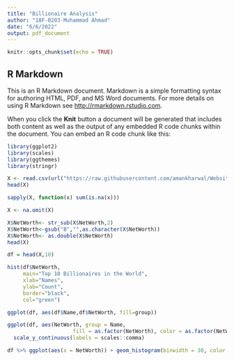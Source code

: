 ---
title: "Billionaire Analysis"
author: "18F-0203-Muhammad Ahmad"
date: "6/6/2022"
output: pdf_document
---

```{r setup, include=FALSE}
knitr::opts_chunk$set(echo = TRUE)
```

## R Markdown

This is an R Markdown document. Markdown is a simple formatting syntax for authoring HTML, PDF, and MS Word documents. For more details on using R Markdown see <http://rmarkdown.rstudio.com>.

When you click the **Knit** button a document will be generated that includes both content as well as the output of any embedded R code chunks within the document. You can embed an R code chunk like this:

```{r}
library(ggplot2)
library(scales)
library(ggthemes)
library(stringr)
```



```{r}
X <- read.csv(url("https://raw.githubusercontent.com/amankharwal/Website-data/master/Billionaire.csv"))
head(X)
```

```{r}
sapply(X, function(x) sum(is.na(x)))
```

```{r}
X <- na.omit(X)
```


```{r}
X$NetWorth<- str_sub(X$NetWorth,2)
X$NetWorth<-gsub("B","",as.character(X$NetWorth))
X$NetWorth<- as.double(X$NetWorth)
head(X)
```

```{r}
df = head(X,10)

hist(df$NetWorth, 
     main="Top 10 Billionaires in the World", 
     xlab="Names",
     ylab="Count",
     border="black", 
     col="green")

ggplot(df, aes(df$Name,df$NetWorth, fill=group))

ggplot(df, aes(NetWorth, group = Name, 
                     fill = as.factor(NetWorth), color = as.factor(NetWorth))) +
  scale_y_continuous(labels = scales::comma)

df %>% ggplot(aes(x = NetWorth)) + geom_histogram(binwidth = 30, color = "red", fill = "white")+ labs(title = "Net Worth")
```

